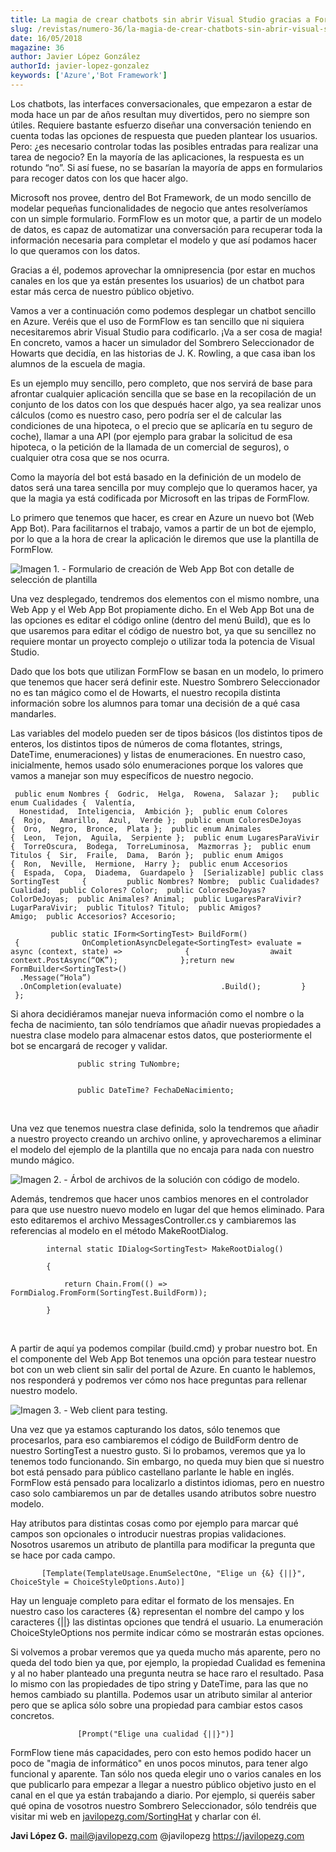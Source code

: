 ```yaml
---
title: La magia de crear chatbots sin abrir Visual Studio gracias a FormFlow
slug: /revistas/numero-36/la-magia-de-crear-chatbots-sin-abrir-visual-studio-gracias-a-formflow
date: 16/05/2018
magazine: 36
author: Javier López González
authorId: javier-lopez-gonzalez
keywords: ['Azure','Bot Framework']
---
```






​Los chatbots, las interfaces conversacionales, que empezaron a estar de moda hace un par de años resultan muy divertidos, pero no siempre son útiles. Requiere bastante esfuerzo diseñar una conversación teniendo en cuenta todas las opciones de respuesta que pueden plantear los usuarios. Pero: ¿es necesario controlar todas las posibles entradas para realizar una tarea de negocio? En la mayoría de las aplicaciones, la respuesta es un rotundo “no”. Si así fuese, no se basarían la mayoría de apps en formularios para recoger datos con los que hacer algo.

Microsoft nos provee, dentro del Bot Framework, de un modo sencillo de modelar pequeñas funcionalidades de negocio que antes resolveríamos con un simple formulario. FormFlow es un motor que, a partir de un modelo de datos, es capaz de automatizar una conversación para recuperar toda la información necesaria para completar el modelo y que así podamos hacer lo que queramos con los datos.

Gracias a él, podemos aprovechar la omnipresencia (por estar en muchos canales en los que ya están presentes los usuarios) de un chatbot para estar más cerca de nuestro público objetivo.

Vamos a ver a continuación como podemos desplegar un chatbot sencillo en Azure. Veréis que el uso de FormFlow es tan sencillo que ni siquiera necesitaremos abrir Visual Studio para codificarlo. ¡Va a ser cosa de magia! En concreto, vamos a hacer un simulador del Sombrero Seleccionador de Howarts que decidía, en las historias de J. K. Rowling, a que casa iban los alumnos de la escuela de magia.

Es un ejemplo muy sencillo, pero completo, que nos servirá de base para afrontar cualquier aplicación sencilla que se base en la recopilación de un conjunto de los datos con los que después hacer algo, ya sea realizar unos cálculos (como es nuestro caso, pero podría ser el de calcular las condiciones de una hipoteca, o el precio que se aplicaría en tu seguro de coche), llamar a una API (por ejemplo para grabar la solicitud de esa hipoteca, o la petición de la llamada de un comercial de seguros), o cualquier otra cosa que se nos ocurra.

Como la mayoría del bot está basado en la definición de un modelo de datos será una tarea sencilla por muy complejo que lo queramos hacer, ya que la magia ya está codificada por Microsoft en las tripas de FormFlow.

Lo primero que tenemos que hacer, es crear en Azure un nuevo bot (Web App Bot). Para facilitarnos el trabajo, vamos a partir de un bot de ejemplo, por lo que a la hora de crear la aplicación le diremos que use la plantilla de FormFlow.

![Imagen 1. - Formulario de creación de Web App Bot con detalle de selección de plantilla](../../../images/numero36/la-magia-de-crear-chatbots-sin-abrir-visual-studio-gracias-a-formflow/image1.png)

Una vez desplegado, tendremos dos elementos con el mismo nombre, una Web App y el Web App Bot propiamente dicho. En el Web App Bot una de las opciones es editar el código online (dentro del menú Build), que es lo que usaremos para editar el código de nuestro bot, ya que su sencillez no requiere montar un proyecto complejo o utilizar toda la potencia de Visual Studio.

Dado que los bots que utilizan FormFlow se basan en un modelo, lo primero que tenemos que hacer será definir este. Nuestro Sombrero Seleccionador no es tan mágico como el de Howarts, el nuestro recopila distinta información sobre los alumnos para tomar una decisión de a qué casa mandarles.

Las variables del modelo pueden ser de tipos básicos (los distintos tipos de enteros, los distintos tipos de números de coma flotantes, strings, DateTime, enumeraciones) y listas de enumeraciones. En nuestro caso, inicialmente, hemos usado sólo enumeraciones porque los valores que vamos a manejar son muy específicos de nuestro negocio.​

```
 public enum Nombres {  Godric,  Helga,  Rowena,  Salazar };   public enum Cualidades {  Valentía,   Honestidad,  Inteligencia,  Ambición };  public enum Colores {  Rojo,   Amarillo,  Azul,  Verde };  public enum ColoresDeJoyas {  Oro,  Negro,  Bronce,  Plata };  public enum Animales {  Leon,  Tejon,  Aguila,  Serpiente };  public enum LugaresParaVivir {  TorreOscura,  Bodega,  TorreLuminosa,  Mazmorras };  public enum Titulos {  Sir,  Fraile,  Dama,  Barón };  public enum Amigos {  Ron,  Neville,  Hermione,  Harry };  public enum Accesorios {  Espada,  Copa,  Diadema,  Guardapelo }  [Serializable] public class SortingTest     {         public Nombres? Nombre;  public Cualidades? Cualidad;  public Colores? Color;  public ColoresDeJoyas? ColorDeJoyas;  public Animales? Animal;  public LugaresParaVivir? LugarParaVivir;  public Titulos? Titulo;  public Amigos? Amigo;  public Accesorios? Accesorio;
```

```
         public static IForm<SortingTest> BuildForm()         {              OnCompletionAsyncDelegate<SortingTest> evaluate = async (context, state) =>              {                  await context.PostAsync(“OK”);              };return new FormBuilder<SortingTest>()                      .Message(“Hola”)                      .OnCompletion(evaluate)                      .Build();         }     };
```



Si ahora decidiéramos manejar nueva información como el nombre o la fecha de nacimiento, tan sólo tendríamos que añadir nuevas propiedades a nuestra clase modelo para almacenar estos datos, que posteriormente el bot se encargará de recoger y validar.

```
               public string TuNombre;
```

```

```

```
               public DateTime? FechaDeNacimiento;
```
 ​

Una vez que tenemos nuestra clase definida, solo la tendremos que añadir a nuestro proyecto creando un archivo online, y aprovecharemos a eliminar el modelo del ejemplo de la plantilla que no encaja para nada con nuestro mundo mágico.

![Imagen 2. - Árbol de archivos de la solución con código de modelo.](../../../images/numero36/la-magia-de-crear-chatbots-sin-abrir-visual-studio-gracias-a-formflow/image2.png)

Además, tendremos que hacer unos cambios menores en el controlador para que use nuestro nuevo modelo en lugar del que hemos eliminado. Para esto editaremos el archivo MessagesController.cs y cambiaremos las referencias al modelo en el método MakeRootDialog.

```
        internal static IDialog<SortingTest> MakeRootDialog()
```

```
        {
```

```
            return Chain.From(() => FormDialog.FromForm(SortingTest.BuildForm));
```

```
        }​
```
​

A partir de aquí ya podemos compilar (build.cmd) y probar nuestro bot. En el componente del Web App Bot tenemos una opción para testear nuestro bot con un web client sin salir del portal de Azure. En cuanto le hablemos, nos responderá y podremos ver cómo nos hace preguntas para rellenar nuestro modelo.

![Imagen 3. - Web client para testing.](../../../images/numero36/la-magia-de-crear-chatbots-sin-abrir-visual-studio-gracias-a-formflow/image3.png)

Una vez que ya estamos capturando los datos, sólo tenemos que procesarlos, para eso cambiaremos el código de BuildForm dentro de nuestro SortingTest a nuestro gusto. Si lo probamos, veremos que ya lo tenemos todo funcionando. Sin embargo, no queda muy bien que si nuestro bot está pensado para público castellano parlante le hable en inglés. FormFlow está pensado para localizarlo a distintos idiomas, pero en nuestro caso solo cambiaremos un par de detalles usando atributos sobre nuestro modelo.

Hay atributos para distintas cosas como por ejemplo para marcar qué campos son opcionales o introducir nuestras propias validaciones. Nosotros usaremos un atributo de plantilla para modificar la pregunta que se hace por cada campo.

```
       [Template(TemplateUsage.EnumSelectOne, "Elige un {&} {||}", ChoiceStyle = ChoiceStyleOptions.Auto)]
```

Hay un lenguaje completo para editar el formato de los mensajes. En nuestro caso los caracteres {&} representan el nombre del campo y los caracteres {||} las distintas opciones que tendrá el usuario. La enumeración ChoiceStyleOptions nos permite indicar cómo se mostrarán estas opciones.

Si volvemos a probar veremos que ya queda mucho más aparente, pero no queda del todo bien ya que, por ejemplo, la propiedad Cualidad es femenina y al no haber planteado una pregunta neutra se hace raro el resultado. Pasa lo mismo con las propiedades de tipo string y DateTime, para las que no hemos cambiado su plantilla. Podemos usar un atributo similar al anterior pero que se aplica sólo sobre una propiedad para cambiar estos casos concretos.

```
               [Prompt("Elige una cualidad {||}")]
```

FormFlow tiene más capacidades, pero con esto hemos podido hacer un poco de "magia de informático" en unos pocos minutos, para tener algo funcional y aparente. Tan sólo nos queda elegir uno o varios canales en los que publicarlo para empezar a llegar a nuestro público objetivo justo en el canal en el que ya están trabajando a diario. Por ejemplo, si queréis saber qué opina de vosotros nuestro Sombrero Seleccionador, sólo tendréis que visitar mi web en [javilopezg.com/SortingHat](https&#58;//javilopezg.com/SortingHat) y charlar con él.



**Javi López G.**
 mail@javilopezg.com
 @javilopezg
 https://javilopezg.com​​


